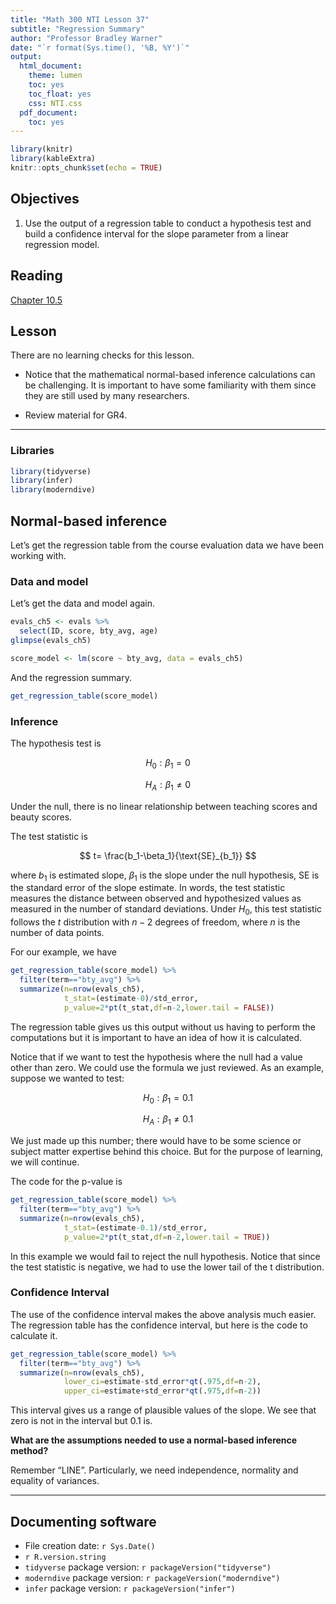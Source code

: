 ```yaml
---
title: "Math 300 NTI Lesson 37"
subtitle: "Regression Summary"
author: "Professor Bradley Warner"
date: "`r format(Sys.time(), '%B, %Y')`"
output:
  html_document:
    theme: lumen
    toc: yes
    toc_float: yes
    css: NTI.css
  pdf_document:
    toc: yes
---
```


```r
library(knitr)
library(kableExtra)
knitr::opts_chunk$set(echo = TRUE)
```

## Objectives

1. Use the output of a regression table to conduct a hypothesis test and build a confidence interval for the slope parameter from a linear regression model.

## Reading

[Chapter 10.5](https://moderndive.com/10-inference-for-regression.html#inference-conclusion)

## Lesson

There are no learning checks for this lesson.

+ Notice that the mathematical normal-based inference calculations can be challenging. It is important to have some familiarity with them since they are still used by many researchers.

+ Review material for GR4.

------------------------------------------------------------------------

### Libraries

```r
library(tidyverse)
library(infer)
library(moderndive)
```

## Normal-based inference

Let's get the regression table from the course evaluation data we have been working with.

### Data and model

Let's get the data and model again.

```r
evals_ch5 <- evals %>%
  select(ID, score, bty_avg, age)
glimpse(evals_ch5)
```

```r
score_model <- lm(score ~ bty_avg, data = evals_ch5)
```

And the regression summary.

```r
get_regression_table(score_model)
```


### Inference

The hypothesis test is

$$
H_0:\beta_1=0
$$

$$
H_A:\beta_1\neq0
$$

Under the null, there is no linear relationship between teaching scores and beauty scores. 

The test statistic is

$$
t= \frac{b_1-\beta_1}{\text{SE}_{b_1}}
$$

where $b_1$ is estimated slope, $\beta_1$ is the slope under the null hypothesis, $\text{SE}$ is the standard error of the slope estimate. In words, the test statistic measures the distance between observed and hypothesized values as measured in the number of standard deviations. Under $H_0$, this test statistic follows the $t$ distribution with $n-2$ degrees of freedom, where $n$ is the number of data points.

For our example, we have

```r
get_regression_table(score_model) %>%
  filter(term=="bty_avg") %>%
  summarize(n=nrow(evals_ch5),
            t_stat=(estimate-0)/std_error,
            p_value=2*pt(t_stat,df=n-2,lower.tail = FALSE))
```

The regression table gives us this output without us having to perform the computations but it is important to have an idea of how it is calculated.

Notice that if we want to test the hypothesis where the null had a value other than zero. We could use the formula we just reviewed. As an example, suppose we wanted to test:

$$
H_0:\beta_1=0.1
$$

$$
H_A:\beta_1\neq0.1
$$

We just made up this number; there would have to be some science or subject matter expertise behind this choice. But for the purpose of learning, we will continue.

The code for the p-value is

```r
get_regression_table(score_model) %>%
  filter(term=="bty_avg") %>%
  summarize(n=nrow(evals_ch5),
            t_stat=(estimate-0.1)/std_error,
            p_value=2*pt(t_stat,df=n-2,lower.tail = TRUE))
```

In this example we would fail to reject the null hypothesis. Notice that since the test statistic is negative, we had to use the lower tail of the t distribution.

### Confidence Interval

The use of the confidence interval makes the above analysis much easier. The regression table has the confidence interval, but here is the code to calculate it.

```r
get_regression_table(score_model) %>%
  filter(term=="bty_avg") %>%
  summarize(n=nrow(evals_ch5),
            lower_ci=estimate-std_error*qt(.975,df=n-2),
            upper_ci=estimate+std_error*qt(.975,df=n-2))
```

This interval gives us a range of plausible values of the slope. We see that zero is not in the interval but 0.1 is.

**What are the assumptions needed to use a normal-based inference method?**

Remember "LINE". Particularly, we need independence, normality and equality of variances. 

***


## Documenting software

-   File creation date: `r Sys.Date()`
-   `r R.version.string`
-   `tidyverse` package version: `r packageVersion("tidyverse")`
-   `moderndive` package version: `r packageVersion("moderndive")`
-   `infer` package version: `r packageVersion("infer")`

